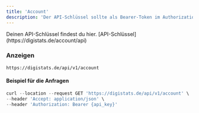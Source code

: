```yaml
---
title: 'Account'
description: 'Der API-Schlüssel sollte als Bearer-Token im Authorization-Header der Anfrage gesendet werden. Deinen [API-Schlüssel](https://digistats.de/account/api) findest du hier.'
---
```


<Tip>
  Deinen API-Schlüssel findest du hier. [API-Schlüssel](https://digistats.de/account/api)
</Tip>

### Anzeigen

```
https://digistats.de/api/v1/account
```

#### Beispiel für die Anfragen

```javascript curl
curl --location --request GET 'https://digistats.de/api/v1/account' \
--header 'Accept: application/json' \
--header 'Authorization: Bearer {api_key}'
```